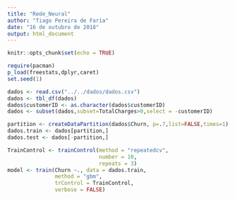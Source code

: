 ```yaml
---
title: "Rede_Neural"
author: "Tiago Pereira de Faria"
date: "16 de outubro de 2018"
output: html_document
---
```


```r
knitr::opts_chunk$set(echo = TRUE)
```

```r
require(pacman)
p_load(freestats,dplyr,caret)
set.seed(1)

dados <- read.csv("../../dados/dados.csv")
dados <- tbl_df(dados)
dados$customerID <- as.character(dados$customerID)
dados <- subset(dados,subset=TotalCharges>0,select = -customerID)

partition <- createDataPartition(dados$Churn, p=.7,list=FALSE,times=1)
dados.train <- dados[partition,]
dados.test <- dados[-partition,]

TrainControl <- trainControl(method = "repeatedcv",
                             number = 10,
                             repeats = 3)
model <- train(Churn ~., data = dados.train,
               method = "gbm",
               trControl = TrainControl,
               verbose = FALSE)
```


